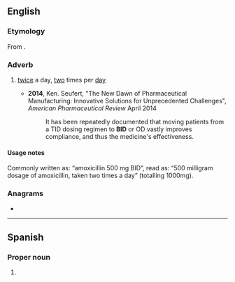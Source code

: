 {{also|bid|bíd|bîd|bið|-bid}}
==English==
{{wikipedia|dab=bid}}

===Etymology===
From {{bor|en|la|[[bis]] [[in]] [[diē]]}}.

===Adverb===
{{en-adv|-}}

# {{lb|en|pharmacology}} [[twice]] a day, [[two]] times per [[day]]
#: {{cot|en|QID|TID}}
#* '''2014''', Ken. Seufert, "The New Dawn of Pharmaceutical Manufacturing: Innovative Solutions for Unprecedented Challenges", ''American Pharmaceutical Review'' April 2014
#*: It has been repeatedly documented that moving patients from a TID dosing regimen to '''BID''' or OD vastly improves compliance, and thus the medicine's effectiveness.

====Usage notes====
Commonly written as: “amoxicillin 500 mg BID”, read as: “500 milligram dosage of amoxicillin, taken two times a day” (totalling 1000mg).

===Anagrams===
* {{anagrams|en|a=bdi|DBI|DIB|Dib|IBD|IDB|dib}}

----

==Spanish==

===Proper noun===
{{head|es|proper noun}}

# {{initialism of|es|[[w:es:Banco Interamericano de Desarrollo|Banco Interamericano de Desarrollo]]||[[w:Inter-American Development Bank|Inter-American Development Bank]]}}